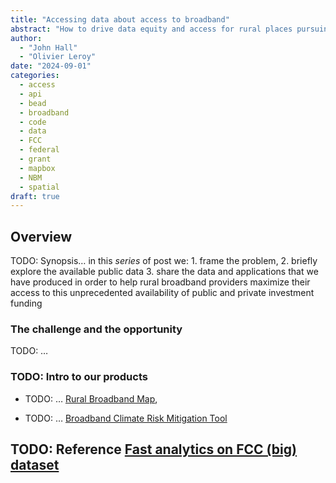 ```yaml
---
title: "Accessing data about access to broadband"
abstract: "How to drive data equity and access for rural places pursuing federal grants from the Broadband Equity Access and Deployment (BEAD) program"
author:
  - "John Hall"
  - "Olivier Leroy"
date: "2024-09-01"
categories:
  - access
  - api
  - bead
  - broadband
  - code
  - data
  - FCC
  - federal
  - grant
  - mapbox
  - NBM
  - spatial
draft: true
---
```


## Overview

TODO: Synopsis... in this _series_ of post we:
  1. frame the problem,
  2. briefly explore the available public data
  3. share the data and applications that we have produced in order to help rural broadband providers maximize their access to this unprecedented availability of public and private investment funding

### The challenge and the opportunity

TODO: ...

### TODO: Intro to our products

  - TODO: ... [Rural Broadband Map](https://rural-broadband-map.ruralinnovation.us/),

  - TODO: ... [Broadband Climate Risk Mitigation Tool](https://broadband-risk.ruralinnovation.us/)


## TODO: Reference [Fast analytics on FCC (big) dataset](../fcc-duckdb)
